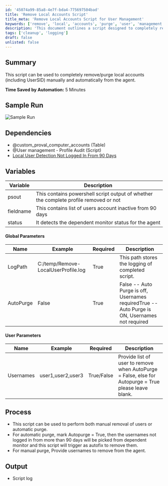 ```yaml
---
id: '45074a99-85a8-4e7f-bda4-775697504bad'
title: 'Remove Local Accounts Script'
title_meta: 'Remove Local Accounts Script for User Management'
keywords: ['remove', 'local', 'accounts', 'purge', 'user', 'management']
description: 'This document outlines a script designed to completely remove and purge local accounts, including UserSID, from the agent. It can operate manually or automatically, depending on the configuration. The script saves approximately 5 minutes of time by automating the removal process for inactive accounts.'
tags: ['cleanup', 'logging']
draft: false
unlisted: false
---
```

## Summary

This script can be used to completely remove/purge local accounts (including UserSID) manually and automatically from the agent.

**Time Saved by Automation:** 5 Minutes

## Sample Run

![Sample Run](../../../static/img/User-Management---Purge-Local-Account-and-Profile/image_1.png)

## Dependencies

- @custom_proval_computer_accounts (Table)
- @User management - Profile Audit (Script)
- [Local User Detection Not Logged In From 90 Days](https://proval.itglue.com/DOC-5078775-7819329)

## Variables

| Variable  | Description                                                                                          |
|-----------|------------------------------------------------------------------------------------------------------|
| psout     | This contains powershell script output of whether the complete profile removed or not              |
| fieldname | This contains list of users account inactive from 90 days                                           |
| status    | It detects the dependent monitor status for the agent                                               |

#### Global Parameters

| Name      | Example                               | Required | Description                                         |
|-----------|---------------------------------------|----------|-----------------------------------------------------|
| LogPath   | C:/temp/Remove-LocalUserProfile.log  | True     | This path stores the logging of completed script.   |
| AutoPurge | False                                 | True     | False -- Auto Purge is off, Usernames requiredTrue -- Auto Purge is ON, Usernames not required |

#### User Parameters

| Name      | Example              | Required    | Description                                                                                      |
|-----------|----------------------|-------------|--------------------------------------------------------------------------------------------------|
| Usernames | user1,user2,user3   | True/False  | Provide list of user to remove when AutoPurge = False, else for Autopurge = True please leave blank. |

## Process

- This script can be used to perform both manual removal of users or automatic purge.
- For automatic purge, mark Autopurge = True, then the usernames not logged in from more than 90 days will be picked from dependent monitor and this script will trigger as autofix to remove them.
- For manual purge, Provide usernames to remove from the agent.

## Output

- Script log












